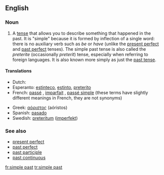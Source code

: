 {{wikipedia}}
==English==

===Noun===
{{en-noun|sg=[[simple]] [[past]]|-}}

# {{grammar}} A [[tense]] that allows you to describe something that happened in the past.  It is "simple" because it is formed by inflection of a single word: there is no auxiliary verb such as ''be'' or ''have'' (unlike the [[present perfect]] and [[past perfect]] tenses).  The simple past tense is also called the ''preterite'' (occasionally ''preterit'') tense, especially when referring to foreign languages.  It is also known more simply as just the [[past tense]].

====Translations====
{{trans-top|the simple past}}
*Dutch: {{t-|nl|onvoltooid verleden tijd|m}}
*Esperanto: [[estinteco]], [[estinto]], [[preterito]]
*French: [[passé]] {{m}}, [[imparfait]] {{m}}, [[passé simple]] {{m}} (these terms have slightly different meanings in French, they are not synonyms)
{{trans-mid}}
*Greek: [[αόριστος]] (aóristos) {{m}}
*Spanish: [[pasado]]
*Swedish: [[preteritum]] ([[imperfekt]])
{{trans-bottom}}

===See also===
*[[present perfect]]
*[[past perfect]]
*[[past participle]]
*[[past continuous]]

[[fr:simple past]]
[[tr:simple past]]